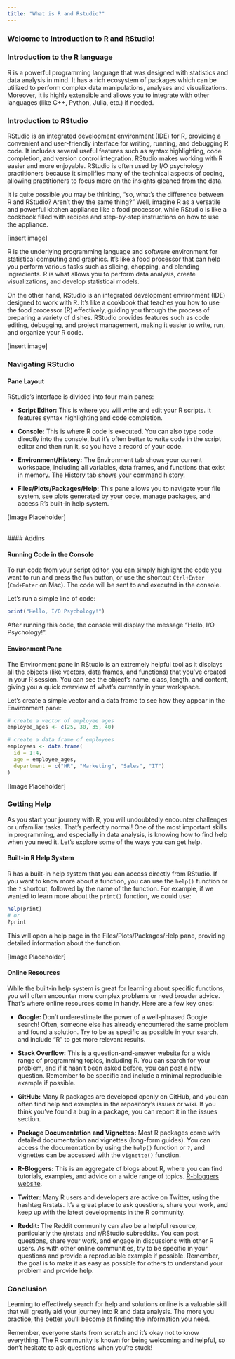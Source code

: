 ```yaml
---
title: "What is R and Rstudio?"
---
```


### Welcome to **Introduction to R and RStudio!**  

### Introduction to the R language

R is a powerful programming language that was designed with statistics and data analysis in mind. It has a rich ecosystem of packages which can be utilized to perform complex data manipulations, analyses and visualizations. Moreover, it is highly extensible and allows you to integrate with other languages (like C++, Python, Julia, etc.) if needed.  


### Introduction to RStudio
  
RStudio is an integrated development environment (IDE) for R, providing a convenient and user-friendly interface for writing, running, and debugging R code. It includes several useful features such as syntax highlighting, code completion, and version control integration. RStudio makes working with R easier and more enjoyable. RStudio is often used by I/O psychology practitioners because it simplifies many of the technical aspects of coding, allowing practitioners to focus more on the insights gleaned from the data.  

It is quite possible you may be thinking, "so, what's the difference between R and RStudio? Aren't they the same thing?" Well, imagine R as a versatile and powerful kitchen appliance like a food processor, while RStudio is like a cookbook filled with recipes and step-by-step instructions on how to use the appliance.


[insert image]


R is the underlying programming language and software environment for statistical computing and graphics. It's like a food processor that can help you perform various tasks such as slicing, chopping, and blending ingredients. R is what allows you to perform data analysis, create visualizations, and develop statistical models.

On the other hand, RStudio is an integrated development environment (IDE) designed to work with R. It's like a cookbook that teaches you how to use the food processor (R) effectively, guiding you through the process of preparing a variety of dishes. RStudio provides features such as code editing, debugging, and project management, making it easier to write, run, and organize your R code.


[insert image]


### Navigating RStudio

#### Pane Layout

RStudio's interface is divided into four main panes:

- **Script Editor:** This is where you will write and edit your R scripts. It features syntax highlighting and code completion.  

- **Console:** This is where R code is executed. You can also type code directly into the console, but it's often better to write code in the script editor and then run it, so you have a record of your code.  

- **Environment/History:** The Environment tab shows your current workspace, including all variables, data frames, and functions that exist in memory. The History tab shows your command history.  

- **Files/Plots/Packages/Help:** This pane allows you to navigate your file system, see plots generated by your code, manage packages, and access R's built-in help system.  

[Image Placeholder]  

<br>
#### Addins
<br>


#### Running Code in the Console

To run code from your script editor, you can simply highlight the code you want to run and press the `Run` button, or use the shortcut `Ctrl+Enter` (`Cmd+Enter` on Mac). The code will be sent to and executed in the console.  

Let's run a simple line of code:  

```r
print("Hello, I/O Psychology!")
```


After running this code, the console will display the message "Hello, I/O Psychology!".  


#### Environment Pane

The Environment pane in RStudio is an extremely helpful tool as it displays all the objects (like vectors, data frames, and functions) that you've created in your R session. You can see the object's name, class, length, and content, giving you a quick overview of what's currently in your workspace.  

Let's create a simple vector and a data frame to see how they appear in the Environment pane:  

```r
# create a vector of employee ages
employee_ages <- c(25, 30, 35, 40)

# create a data frame of employees
employees <- data.frame(
  id = 1:4,
  age = employee_ages,
  department = c("HR", "Marketing", "Sales", "IT")
)
```


[Image Placeholder]  


### Getting Help

As you start your journey with R, you will undoubtedly encounter challenges or unfamiliar tasks. That's perfectly normal! One of the most important skills in programming, and especially in data analysis, is knowing how to find help when you need it. Let's explore some of the ways you can get help.  


#### Built-in R Help System

R has a built-in help system that you can access directly from RStudio. If you want to know more about a function, you can use the `help()` function or the `?` shortcut, followed by the name of the function. For example, if we wanted to learn more about the `print()` function, we could use:  

```r
help(print)
# or 
?print
```


This will open a help page in the Files/Plots/Packages/Help pane, providing detailed information about the function.  


[Image Placeholder]  


#### Online Resources

While the built-in help system is great for learning about specific functions, you will often encounter more complex problems or need broader advice. That's where online resources come in handy. Here are a few key ones:  

- **Google:** Don't underestimate the power of a well-phrased Google search! Often, someone else has already encountered the same problem and found a solution. Try to be as specific as possible in your search, and include "R" to get more relevant results.  

- **Stack Overflow:** This is a question-and-answer website for a wide range of programming topics, including R. You can search for your problem, and if it hasn't been asked before, you can post a new question. Remember to be specific and include a minimal reproducible example if possible.  

- **GitHub:** Many R packages are developed openly on GitHub, and you can often find help and examples in the repository's issues or wiki. If you think you've found a bug in a package, you can report it in the issues section.  

- **Package Documentation and Vignettes:** Most R packages come with detailed documentation and vignettes (long-form guides). You can access the documentation by using the `help()` function or `?`, and vignettes can be accessed with the `vignette()` function.  

- **R-Bloggers:** This is an aggregate of blogs about R, where you can find tutorials, examples, and advice on a wide range of topics. [R-bloggers website](https://www.r-bloggers.com/).  

- **Twitter:** Many R users and developers are active on Twitter, using the hashtag #rstats. It's a great place to ask questions, share your work, and keep up with the latest developments in the R community.  

- **Reddit:** The Reddit community can also be a helpful resource, particularly the r/rstats and r/RStudio subreddits. You can post questions, share your work, and engage in discussions with other R users. As with other online communities, try to be specific in your questions and provide a reproducible example if possible. Remember, the goal is to make it as easy as possible for others to understand your problem and provide help.  


### Conclusion

Learning to effectively search for help and solutions online is a valuable skill that will greatly aid your journey into R and data analysis. The more you practice, the better you'll become at finding the information you need.  




Remember, everyone starts from scratch and it's okay not to know everything. The R community is known for being welcoming and helpful, so don't hesitate to ask questions when you're stuck!  

